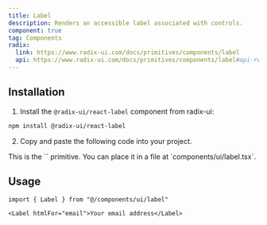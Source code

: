```yaml
---
title: Label
description: Renders an accessible label associated with controls.
component: true
tag: Components
radix:
  link: https://www.radix-ui.com/docs/primitives/components/label
  api: https://www.radix-ui.com/docs/primitives/components/label#api-reference
---
```


<ComponentExample src="src/components/examples/LabelDemo.tsx" extractClassname>
  <LabelDemo />
</ComponentExample>

## Installation

1. Install the `@radix-ui/react-label` component from radix-ui:

```bash
npm install @radix-ui/react-label
```

2. Copy and paste the following code into your project.

<ComponentSource src="src/components/ui/Label.tsx" />

<Callout>
  This is the `<Label />` primitive. You can place it in a file at
  `components/ui/label.tsx`.
</Callout>

## Usage

```tsx
import { Label } from "@/components/ui/label"
```

```tsx
<Label htmlFor="email">Your email address</Label>
```
